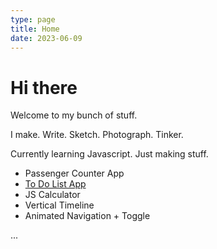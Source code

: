 ```yaml
---
type: page
title: Home
date: 2023-06-09
---
```


# Hi there

Welcome to my bunch of stuff. 

I make. Write. Sketch. Photograph. Tinker.

Currently learning Javascript. Just making stuff.

- Passenger Counter App
- [To Do List App](https://todo-list-sigma-ecru.vercel.app/)
- JS Calculator
- Vertical Timeline
- Animated Navigation + Toggle



...


